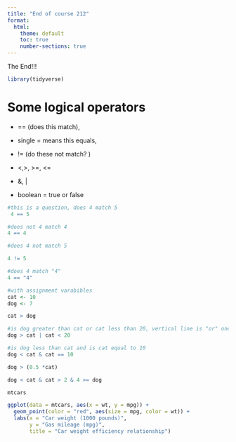```yaml
---
title: "End of course 212"
format:
  html:
    theme: default
    toc: true
    number-sections: true
---
```


The End!!!

```r
library(tidyverse)
```

# Some logical operators

-   == (does this match),

-   single = means this equals,

-   != (do these not match? )

-   \<,\>, \>=, \<=

-   &, \|

-   boolean = true or false

```r
#this is a question, does 4 match 5
 4 == 5
```

```r
#does not 4 match 4
4 == 4
```

```r
#does 4 not match 5

4 != 5
```

```r
#does 4 match "4"
4 == "4"

#with assignment varabibles 
cat <- 10
dog <- 7

```

```r
cat > dog 

```

```r
#is dog greater than cat or cat less than 20, vertical line is "or" one of these staments is true
dog > cat | cat < 20
```

```r
#is dog less than cat and is cat equal to 10
dog < cat & cat == 10
```

```r
dog > (0.5 *cat)
```

```r
dog < cat & cat > 2 & 4 >= dog
```

```r
mtcars
```

```r
ggplot(data = mtcars, aes(x = wt, y = mpg)) +
  geom_point(color = "red", aes(size = mpg, color = wt)) +
  labs(x = "Car weight (1000 pounds)",
       y = "Gas mileage (mpg)", 
       title = "Car weight efficiency relationship")
```
